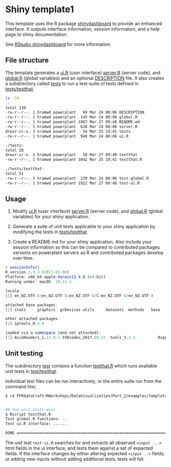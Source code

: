 Shiny template1
===============

This template uses the R package [shinydashboard](https://cran.r-project.org/web/packages/shinydashboard/index.html) to provide an enhanced interface. It outputs interface information, session information, and a help page to shiny documentation.

See [RStudio shinydashboard](https://rstudio.github.io/shinydashboard/) for more information.


File structure
--------------

The template generates a [ui.R](https://github.com/PlantandFoodResearch/PFRdataCraft/blob/master/RWorkshops/DataVisualization/Part_2/examples/template2/ui.R) (user interface) [server.R](https://github.com/PlantandFoodResearch/PFRdataCraft/blob/master/RWorkshops/DataVisualization/Part_2/examples/template2/server.R) (server code), and [global.R](https://github.com/PlantandFoodResearch/PFRdataCraft/blob/master/RWorkshops/DataVisualization/Part_2/examples/template2/global.R) (global variables) and an optional [DESCRIPTION](https://github.com/PlantandFoodResearch/PFRdataCraft/blob/master/RWorkshops/DataVisualization/Part_2/examples/template2/DESCRIPTION) file. It also creates a subdirectory called [tests](https://github.com/PlantandFoodResearch/PFRdataCraft/tree/master/RWorkshops/DataVisualization/Part_2/examples/template2/tests) to run a test-suite of tests defined in [tests/testthat](https://github.com/PlantandFoodResearch/PFRdataCraft/tree/master/RWorkshops/DataVisualization/Part_2/examples/template2/tests/testthat).


```bash
ls -lR
.:
total 130
-rw-r--r--. 1 hramwd powerplant   69 Mar 24 00:06 DESCRIPTION
-rw-r--r--. 1 hramwd powerplant  145 Mar 24 00:06 global.R
-rw-r--r--. 1 hramwd powerplant 1967 Mar 27 09:48 README.md
-rw-r--r--. 1 hramwd powerplant  620 Mar 24 00:06 server.R
drwxr-sr-x. 3 hramwd powerplant   54 Mar 25 19:41 tests
-rw-r--r--. 1 hramwd powerplant  948 Mar 24 00:06 ui.R

./tests:
total 28
drwxr-sr-x. 2 hramwd powerplant   58 Mar 27 09:48 testthat
-rw-r--r--. 1 hramwd powerplant 1042 Mar 25 19:41 testthat.R

./tests/testthat:
total 51
-rw-r--r--. 1 hramwd powerplant  239 Mar 24 00:06 test-global.R
-rw-r--r--. 1 hramwd powerplant 1922 Mar 27 09:48 test-ui.R
```

## Usage

1. Modify [ui.R](https://github.com/PlantandFoodResearch/PFRdataCraft/blob/master/RWorkshops/DataVisualization/Part_2/examples/template2/ui.R) (user interface) [server.R](https://github.com/PlantandFoodResearch/PFRdataCraft/blob/master/RWorkshops/DataVisualization/Part_2/examples/template2/server.R) (server code), and [global.R](https://github.com/PlantandFoodResearch/PFRdataCraft/blob/master/RWorkshops/DataVisualization/Part_2/examples/template2/global.R) (global variables) for your shiny application.

2. Generate a suite of unit tests applicable to your shiny application
by modifying the tests in [tests/testthat](https://github.com/PlantandFoodResearch/PFRdataCraft/tree/master/RWorkshops/DataVisualization/Part_2/examples/template2/tests/testthat)

3. Create a README.md for your shiny application. Also include your session information so this can be compared to contributed packages versions on powerplant
servers as R and contributed packages develop over time.


```R
> sessionInfo()
R version 3.3.3 (2017-03-06)
Platform: x86_64-apple-darwin13.4.0 (64-bit)
Running under: macOS  10.13.1

locale:
[1] en_NZ.UTF-8/en_NZ.UTF-8/en_NZ.UTF-8/C/en_NZ.UTF-8/en_NZ.UTF-8

attached base packages:
[1] stats     graphics  grDevices utils     datasets  methods   base     

other attached packages:
[1] iptools_0.4.0

loaded via a namespace (and not attached):
[1] AsioHeaders_1.11.0-1 ISOcodes_2017.09.27  tools_3.3.3          Rcpp_0.12.14
```


## Unit testing

The subdirectory [test](RWorkshops/DataVisualization/Part_2/examples/template1/tests) contains a function [testthat.R](RWorkshops/DataVisualization/Part_2/examples/template1/tests/testthat.R) which runs available unit
tests in [test/testthat](RWorkshops/DataVisualization/Part_2/examples/template1/tests/testthat).

Individual test files can be run interactively, or the entire suite run from the command line;


```bash
$ cd PFRdataCraft/RWorkshops/DataVisualization/Part_2/examples/template1/tests


## Two unit tests pass
$ Rscript testthat.R
Test global.R functions: ..
Test ui.R interface: ......

DONE ===========================================================================
```

The unit test `test-ui.R` searches for and extracts all observed `<input ...>` html fields in the ui interface,
and tests them against a set of expected fields. If the interface changes by either altering expected `<input ..>` fields,
or adding new inputs without adding additional tests, tests will fail.
